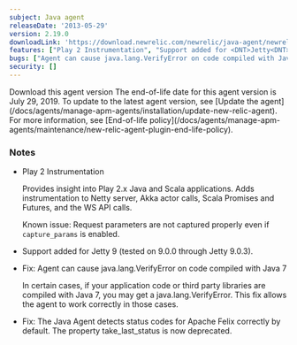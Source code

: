 ```yaml
---
subject: Java agent
releaseDate: '2013-05-29'
version: 2.19.0
downloadLink: 'https://download.newrelic.com/newrelic/java-agent/newrelic-agent/2.19.0/'
features: ["Play 2 Instrumentation", "Support added for <DNT>Jetty<DNT> 9"]
bugs: ["Agent can cause java.lang.VerifyError on code compiled with Java 7", "The Java Agent detects status codes for Apache Felix correctly by default"]
security: []
---
```

<ButtonGroup>
  <ButtonLink
    role="button"
    to="https://download.newrelic.com/newrelic/java-agent/newrelic-agent/2.19.0/"
    variant="primary"
  >
    Download this agent version
  </ButtonLink>
</ButtonGroup>

<Callout variant="important">
  The end-of-life date for this agent version is July 29, 2019. To update to the latest agent version, see [Update the agent](/docs/agents/manage-apm-agents/installation/update-new-relic-agent). For more information, see [End-of-life policy](/docs/agents/manage-apm-agents/maintenance/new-relic-agent-plugin-end-life-policy).
</Callout>

### Notes

* Play 2 Instrumentation

  Provides insight into Play 2.x Java and Scala applications. Adds instrumentation to Netty server, Akka actor calls, Scala Promises and Futures, and the WS API calls.

  Known issue: Request parameters are not captured properly even if `capture_params` is enabled.
* Support added for <DNT>Jetty<DNT> 9 (tested on 9.0.0 through <DNT>Jetty<DNT> 9.0.3).
* Fix: Agent can cause java.lang.VerifyError on code compiled with Java 7

  In certain cases, if your application code or third party libraries are compiled with Java 7, you may get a java.lang.VerifyError. This fix allows the agent to work correctly in those cases.
* Fix: The Java Agent detects status codes for Apache Felix correctly by default. The property take_last_status is now deprecated.
